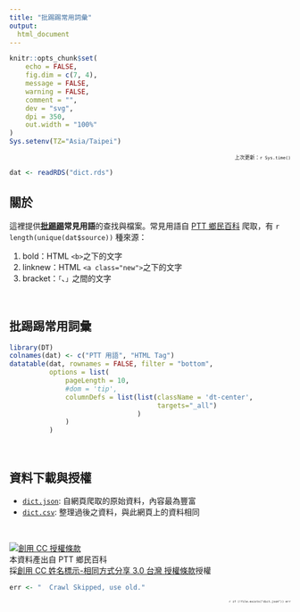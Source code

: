 ```yaml
---
title: "批踢踢常用詞彙"
output:
  html_document
---
```


```r
knitr::opts_chunk$set(
	echo = FALSE,
	fig.dim = c(7, 4),
	message = FALSE,
	warning = FALSE,
	comment = "",
	dev = "svg",
	dpi = 350,
	out.width = "100%"
)
Sys.setenv(TZ="Asia/Taipei")
```

<p style="text-align:right; font-size:9px">
上次更新：`r Sys.time()`
</p>


```r
dat <- readRDS("dict.rds")
```

## 關於

這裡提供**[批踢踢](https://term.ptt.cc/)常見用語**的查找與檔案。常見用語自 [PTT 鄉民百科](http://zh.pttpedia.wikia.com/wiki/) 爬取，有 `r length(unique(dat$source))` 種來源：

1. bold：HTML `<b>`之下的文字
1. linknew：HTML `<a class="new">`之下的文字
1. bracket：`「`、`」`之間的文字

<br>

## 批踢踢常用詞彙

```r
library(DT)
colnames(dat) <- c("PTT 用語", "HTML Tag")
datatable(dat, rownames = FALSE, filter = "bottom",
          options = list(
              pageLength = 10,
              #dom = 'tip',
              columnDefs = list(list(className = 'dt-center', 
                                     targets="_all")
                                )
              )
          )
```

<br>

## 資料下載與授權

- [`dict.json`](./dict.json): 自網頁爬取的原始資料，內容最為豐富
- [`dict.csv`](./dict.csv): 整理過後之資料，與此網頁上的資料相同

<br>

<a rel="license" href="http://creativecommons.org/licenses/by-sa/3.0/tw/"><img alt="創用 CC 授權條款" style="border-width:0" src="https://i.creativecommons.org/l/by-sa/3.0/tw/88x31.png" /></a><br />本資料產出自 PTT 鄉民百科<br>採<a rel="license" href="http://creativecommons.org/licenses/by-sa/3.0/tw/">創用 CC 姓名標示-相同方式分享 3.0 台灣 授權條款</a>授權




```r
err <- "  Crawl Skipped, use old."
```
<p style="text-align:right; font-size:6px">
`r if (!file.exists("dict.json")) err`
</p>
